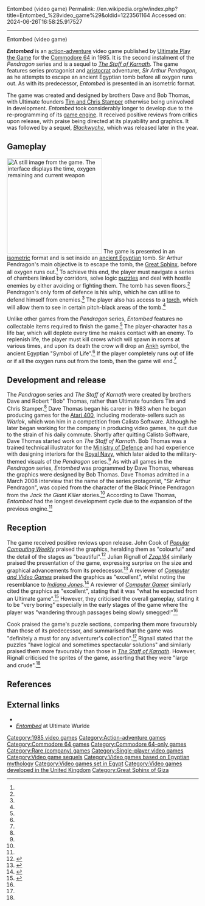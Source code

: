 Entombed (video game)
Permalink: //en.wikipedia.org/w/index.php?title=Entombed_%28video_game%29&oldid=1223561164
Accessed on: 2024-06-26T16:58:25.917527



------
Entombed (video game)
{{short description|1985 video game}}
{{About|the 1985 Commodore 64 game|the 1982 Atari 2600 game|Entombed (Atari 2600)}}
{{good article}}
{{Infobox VG
|title = Entombed
|image = Entombed title.gif
|caption = Title screen
|publisher = [[Ultimate Play the Game]]
|series = 
|designer = Dave Thomas<br>Bob Thomas
|engine = 
|released = {{vgrelease|UK|1985|NA|1985}}
|genre = [[Action-adventure game|Action-adventure]]
|modes = [[Single player]]
|platforms = [[Commodore 64]]
}}

'''''Entombed''''' is an [[action-adventure game|action-adventure]] video game published by [[Ultimate Play the Game]] for the [[Commodore 64]] in 1985. It is the second instalment of the ''Pendragon'' series and is a sequel to ''[[The Staff of Karnath]]''. The game features series protagonist and [[aristocracy (class)|aristocrat]] adventurer, ''Sir Arthur Pendragon'', as he attempts to escape an ancient Egyptian tomb before all oxygen runs out. As with its predecessor, ''Entombed'' is presented in an isometric format.

The game was created and designed by brothers Dave and Bob Thomas, with Ultimate founders [[Tim and Chris Stamper]] otherwise being uninvolved in development. ''Entombed'' took considerably longer to develop due to the re-programming of its [[game engine]]. It received positive reviews from critics upon release, with praise being directed at its playability and graphics. It was followed by a sequel, ''[[Blackwyche]]'', which was released later in the year.

==Gameplay==
[[Image:Entombed gameplay.png|left|thumb|250px|A still image from the game. The interface displays the time, oxygen remaining and current weapon]]
The game is presented in an [[isometric graphics in video games and pixel art|isometric]] format and is set inside an [[ancient Egypt]]ian tomb. Sir Arthur Pendragon's main objective is to escape the tomb, the [[Great Sphinx]], before all oxygen runs out.<ref name=PC/> To achieve this end, the player must navigate a series of chambers linked by corridors, solve logic [[puzzle game|puzzles]] and deal with hostile enemies by either avoiding or fighting them. The tomb has seven floors.<ref name=history/> Pendragon's only form of defence is his whip, which he can utilise to defend himself from enemies.<ref name=PC/> The player also has access to a [[flashlight|torch]], which will allow them to see in certain pitch-black areas of the tomb.<ref name=PC/>

Unlike other games from the ''Pendragon'' series, ''Entombed'' features no collectable items required to finish the game.<ref name=zap/> The player-character has a life bar, which will deplete every time he makes contact with an enemy. To replenish life, the player must kill crows which will spawn in rooms at various times, and upon its death the crow will drop an [[Ankh]] symbol, the ancient Egyptian "Symbol of Life".<ref name=CG/> If the player completely runs out of life or if all the oxygen runs out from the tomb, then the game will end.<ref name=CG/>

==Development and release==
{{Quote box|quote=''Entombed'' took the longest to create as I decided to re-code the original ''Karnath'' engine to allow a much bigger area to explore.|source=Dave Thomas in an interview with ''[[Retro Gamer]]'' in March 2008<ref name=history>{{cite journal|last1=Carroll|first1=Martyn|title=The Ultimate Adventure of Sir Arthur Pendragon|journal=[[Retro Gamer]]|publisher=[[Imagine Publishing]]|date=October 2008|issue=56|pages=48–53|url=http://scans.bytemaniacos.com/en/retro_gamer/Retro_Gamer_Issue_056.pdf|access-date=12 September 2015|archive-url=https://web.archive.org/web/20150925105537/http://scans.bytemaniacos.com/en/retro_gamer/Retro_Gamer_Issue_056.pdf|archive-date=25 September 2015|url-status=dead}}</ref> |width=30em |quoted=1}}

The ''Pendragon'' series and ''The Staff of Karnath'' were created by brothers Dave and Robert "Bob" Thomas, rather than Ultimate founders Tim and Chris Stamper.<ref name=history/> Dave Thomas began his career in 1983 when he began producing games for the [[Atari 400]], including moderate-sellers such as ''Warlok'', which won him {{GBP|5,000|link=yes}} in a competition from Calisto Software. Although he later began working for the company in producing video games, he quit due to the strain of his daily {{convert|68|mi}} commute. Shortly after quitting Calisto Software, Dave Thomas started work on ''The Staff of Karnath''. Bob Thomas was a trained technical illustrator for the [[Ministry of Defence (United Kingdom)|Ministry of Defence]] and had experience with designing interiors for the [[Royal Navy]], which later aided to the military-themed visuals of the ''Pendragon'' series.<ref name=history/> As with all games in the ''Pendragon'' series, ''Entombed'' was programmed by Dave Thomas, whereas the graphics were designed by Bob Thomas. Dave Thomas admitted in a March 2008 interview that the name of the series protagonist, "Sir Arthur Pendragon", was copied from the character of the Black Prince Pendragon from the ''Jack the Giant Killer'' stories.<ref name=history/> According to Dave Thomas, ''Entombed'' had the longest development cycle due to the expansion of the previous engine.<ref name=history/>

==Reception==
{{Video game reviews
|CVG = 8.0<ref name=CVG/>
|rev1 = ''[[Popular Computing Weekly]]''
|rev1Score = {{rating|5}}<ref name=PC/>
|rev2 = ''[[Zzap!64]]''
|rev2Score = 93/100<ref name=zap/>
|rev3 = ''[[Computer Gamer]]''
|rev3Score = {{rating|3|5}}<ref name=CG/>
|award1Pub  = ''Zzap!64'' Game of the Month
|award1     = Gold Medal<ref name=zap/>
}}
The game received positive reviews upon release. John Cook of ''[[Popular Computing Weekly]]'' praised the graphics, heralding them as "colourful" and the detail of the stages as "beautiful".<ref name=PC>{{cite journal|last1=Cook|first1=John|title=Entombed review|journal=Popular Computing Weekly|date=9 May 1985|issue=17|page=18|url=https://archive.org/stream/popular-computing-weekly-1985-05-09/PopularComputing_Weekly_Issue_1985-05-09#page/n17/mode/1up|access-date=10 October 2015}}</ref> Julian Rignall of ''[[Zzap!64]]'' similarly praised the presentation of the game, expressing surprise on the size and graphical advancements from its predecessor.<ref name=zap>{{cite journal|journal=Zzap!64|date=July 1985|issue=3|page=22|url=http://www.zzap64.co.uk/cgi-bin/displaypage.pl?issue=003&amp;page=022&amp;thumbstart=0&amp;magazine=zzap&amp;check=1|title=Entombed review (Zzap!64)|access-date=10 October 2015}}</ref> A reviewer of ''[[Computer and Video Games]]'' praised the graphics as "excellent", whilst noting the resemblance to ''[[Indiana Jones (character)|Indiana Jones]]''.<ref name=CVG>{{cite journal|title=Entombed review - CVG|journal=Computer and Video Games|date=June 1985|issue=44|page=112|url=https://archive.org/stream/Computer_Video_Games_Issue_044_1985-06_EMAP_Publishing_GB/Computer__Video_Games_Issue_044_1985-06_EMAP_Publishing_GB#page/n111/mode/1up|access-date=10 October 2015}}</ref> A reviewer of ''[[Computer Gamer]]'' similarly cited the graphics as "excellent", stating that it was "what he expected from an Ultimate game".<ref name=CG>{{cite journal|title=Entombed review|journal=Computer Gamer|date=July 1985|issue=4|page=54|url=https://archive.org/stream/Computer_Gamer_Issue_04_1985-07_Argus_Press_GB#page/n0/mode/2up|publisher=Argus}}</ref> However, they criticised the overall gameplay, stating it to be "very boring" especially in the early stages of the game where the player was "wandering through passages being slowly smegged!"<ref name=CG/>

Cook praised the game's puzzle sections, comparing them more favourably than those of its predecessor, and summarised that the game was "definitely a must for any adventurer's collection".<ref name=PC/> Rignall stated that the puzzles "have logical and sometimes spectacular solutions" and similarly praised them more favourably than those in ''[[The Staff of Karnath]]''. However, Rignall criticised the sprites of the game, asserting that they were "large and crude".<ref name=zap/>

== References ==
{{reflist|2}}

== External links ==
* {{lemon64 game|name=Entombed|id=838}}
* [http://www.ultimate-wurlde.com/games/entombedintro.shtml ''Entombed''] at Ultimate Wurlde

{{Ultimate Play the Game}}

[[Category:1985 video games]]
[[Category:Action-adventure games]]
[[Category:Commodore 64 games]]
[[Category:Commodore 64-only games]]
[[Category:Rare (company) games]]
[[Category:Single-player video games]]
[[Category:Video game sequels]]
[[Category:Video games based on Egyptian mythology]]
[[Category:Video games set in Egypt]]
[[Category:Video games developed in the United Kingdom]]
[[Category:Great Sphinx of Giza]]